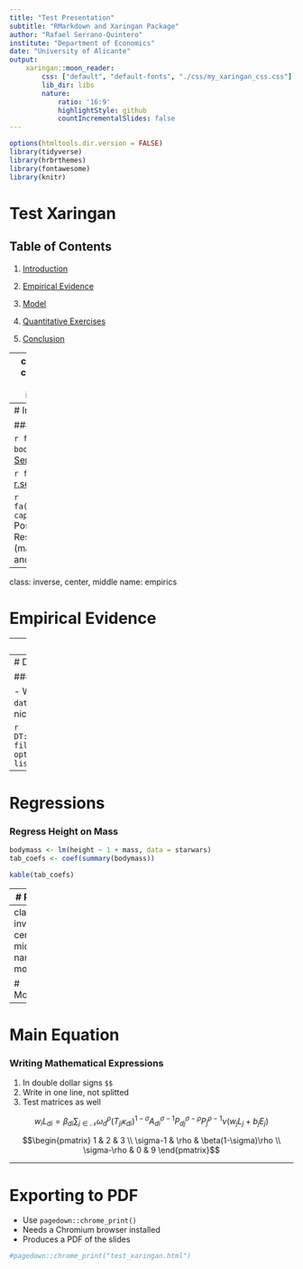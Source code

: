 ```yaml
---
title: "Test Presentation"
subtitle: "RMarkdown and Xaringan Package"
author: "Rafael Serrano-Quintero"
institute: "Department of Economics"
date: "University of Alicante"
output:
    xaringan::moon_reader:
        css: ["default", "default-fonts", "./css/my_xaringan_css.css"]
        lib_dir: libs
        nature:
            ratio: '16:9'
            highlightStyle: github
            countIncrementalSlides: false
---
```


```r
options(htmltools.dir.version = FALSE)
library(tidyverse)
library(hrbrthemes)
library(fontawesome)
library(knitr)
```

# Test Xaringan

## Table of Contents

1. [Introduction](#introduction)

2. [Empirical Evidence](#empirics)

3. [Model](#model)

4. [Quantitative Exercises](#quantmodel)

5. [Conclusion](#conclusions)

---
class: inverse, center, middle
name: introduction

# Introduction

---
# Introduction

### Who I am

`r fa('address-book')` [Rafael Serrano](https://sites.google.com/view/rserranoquintero)

`r fa('envelope')` [r.serrano@ua.es](mailto:r.serrano@ua.es)

`r fa('graduation-cap')` Postdoctoral Researcher (macroeconomics and growth)

---
class: inverse, center, middle
name: empirics

# Empirical Evidence

---
# Data

- We present the *Star Wars Database* from `dplyr` package
- R chunk codes are shown as well
```r
library(dplyr)

data(starwars, package = "dplyr")

summ_tab <- starwars %>%
                filter(species == "Human") %>%
                    group_by(homeworld) %>%
                        summarise(mean_height = mean(height))
```
---
# Data

### Tables

- We can use `datatable()` to show nicely formatted tables

```r
DT::datatable(summ_tab,
  fillContainer = FALSE,
  options = list(pageLength = 3))
```
---
# Regressions

### Regress Height on Mass

```r
bodymass <- lm(height ~ 1 + mass, data = starwars)
tab_coefs <- coef(summary(bodymass))

kable(tab_coefs)
```
---
# Plots

```r
fit <- lm(dist ~ 1 + speed, data = cars)
par(mar = c(4, 4, 1, .1))
plot(cars, pch = 19, col = "darkgray", las = 1)
abline(fit, lwd = 2)
```
---
class: inverse, center, middle
name: model

# Model

---
# Main Equation

### Writing Mathematical Expressions

1. In double dollar signs `$$`
2. Write in one line, not splitted
3. Test matrices as well

$$w_i L_{di} = \beta_{di}\sum_{j\in\mathcal{N}} \omega_d^{\rho}\left(T_{ji}\kappa_{di}\right)^{1-\sigma} A_{di}^{\sigma - 1}P_{dj}^{\sigma - \rho}P_j^{\rho - 1}\nu(w_j L_j + b_j E_j)$$

$$\begin{pmatrix}
1 & 2 & 3 \\
\sigma-1 & \rho & \beta(1-\sigma)\rho \\
\sigma-\rho & 0 & 9
\end{pmatrix}$$

---
# Exporting to PDF

- Use `pagedown::chrome_print()`
- Needs a Chromium browser installed
- Produces a PDF of the slides

```r
#pagedown::chrome_print("test_xaringan.html")
```
